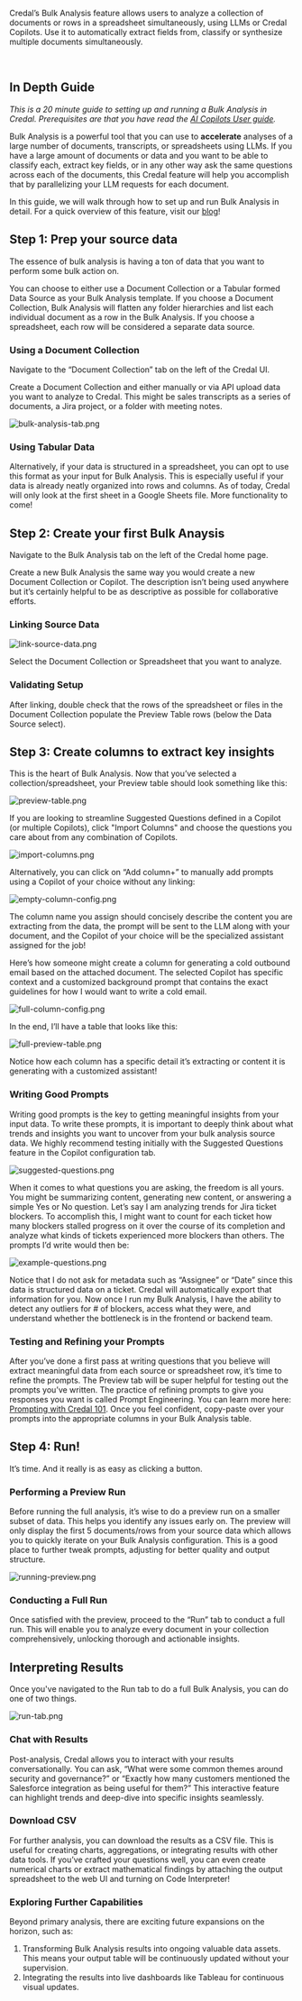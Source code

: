 Credal’s Bulk Analysis feature allows users to analyze a collection of documents or rows in a spreadsheet simultaneously, using LLMs or Credal Copilots. Use it to automatically extract fields from, classify or synthesize multiple documents simultaneously.

<br />

## In Depth Guide

_This is a 20 minute guide to setting up and running a Bulk Analysis in Credal. Prerequisites are that you have read the [AI Copilots User guide](https://www.notion.so/AI-Copilots-In-Depth-Guide-73e09c563d9246cca5241890efef5de4?pvs=21)._

Bulk Analysis is a powerful tool that you can use to **accelerate** analyses of a large number of documents, transcripts, or spreadsheets using LLMs. If you have a large amount of documents or data and you want to be able to classify each, extract key fields, or in any other way ask the same questions across each of the documents, this Credal feature will help you accomplish that by parallelizing your LLM requests for each document.

In this guide, we will walk through how to set up and run Bulk Analysis in detail. For a quick overview of this feature, visit our [blog](https://www.credal.ai/blog/introducing-bulk-analysis-the-detail-oriented-way-to-interpret-a-collection-of-documents)!

## Step 1: Prep your source data

The essence of bulk analysis is having a ton of data that you want to perform some bulk action on. 

You can choose to either use a Document Collection or a Tabular formed Data Source as your Bulk Analysis template. If you choose a Document Collection, Bulk Analysis will flatten any folder hierarchies and list each individual document as a row in the Bulk Analysis. If you choose a spreadsheet, each row will be considered a separate data source.

### Using a Document Collection

Navigate to the “Document Collection” tab on the left of the Credal UI. 

Create a Document Collection and either manually or via API upload data you want to analyze to Credal. This might be sales transcripts as a series of documents, a Jira project, or a folder with meeting notes. 

![bulk-analysis-tab.png](/docs/assets/bulk-analysis/in-depth-guide/bulk-analysis-tab.png)

### Using Tabular Data

Alternatively, if your data is structured in a spreadsheet, you can opt to use this format as your input for Bulk Analysis. This is especially useful if your data is already neatly organized into rows and columns. As of today, Credal will only look at the first sheet in a Google Sheets file. More functionality to come!

## Step 2: Create your first Bulk Anaysis

Navigate to the Bulk Analysis tab on the left of the Credal home page.

Create a new Bulk Analysis the same way you would create a new Document Collection or Copilot. The description isn’t being used anywhere but it’s certainly helpful to be as descriptive as possible for collaborative efforts.

### Linking Source Data

![link-source-data.png](/docs/assets/bulk-analysis/in-depth-guide/link-source-data.png)

Select the Document Collection or Spreadsheet that you want to analyze. 

### Validating Setup

After linking, double check that the rows of the spreadsheet or files in the Document Collection populate the Preview Table rows (below the Data Source select).

## Step 3: Create columns to extract key insights

This is the heart of Bulk Analysis. Now that you’ve selected a collection/spreadsheet, your Preview table should look something like this:

![preview-table.png](/docs/assets/bulk-analysis/in-depth-guide/preview-table.png)

If you are looking to streamline Suggested Questions defined in a Copilot (or multiple Copilots), click "Import Columns" and choose the questions you care about from any combination of Copilots.

![import-columns.png](/docs/assets/bulk-analysis/in-depth-guide/import-columns.png)

Alternatively, you can click on “Add column+” to manually add prompts using a Copilot of your choice without any linking:

![empty-column-config.png](/docs/assets/bulk-analysis/in-depth-guide/empty-column-config.png)

The column name you assign should concisely describe the content you are extracting from the data, the prompt will be sent to the LLM along with your document, and the Copilot of your choice will be the specialized assistant assigned for the job!

Here’s how someone might create a column for generating a cold outbound email based on the attached document. The selected Copilot has specific context and a customized background prompt that contains the exact guidelines for how I would want to write a cold email. 

![full-column-config.png](/docs/assets/bulk-analysis/in-depth-guide/full-column-config.png)

In the end, I’ll have a table that looks like this:

![full-preview-table.png](/docs/assets/bulk-analysis/in-depth-guide/full-preview-table.png)

Notice how each column has a specific detail it’s extracting or content it is generating with a customized assistant!

### Writing Good Prompts

Writing good prompts is the key to getting meaningful insights from your input data. To write these prompts, it is important to deeply think about what trends and insights you want to uncover from your bulk analysis source data. We highly recommend testing initially with the Suggested Questions feature in the Copilot configuration tab. 

![suggested-questions.png](/docs/assets/bulk-analysis/in-depth-guide/suggested-questions.png)

When it comes to what questions you are asking, the freedom is all yours. You might be summarizing content, generating new content, or answering a simple Yes or No question. Let’s say I am analyzing trends for Jira ticket blockers. To accomplish this, I might want to count for each ticket how many blockers stalled progress on it over the course of its completion and analyze what kinds of tickets experienced more blockers than others. The prompts I’d write would then be:

![example-questions.png](/docs/assets/bulk-analysis/in-depth-guide/example-questions.png)

Notice that I do not ask for metadata such as “Assignee” or “Date” since this data is structured data on a ticket. Credal will automatically export that information for you. Now once I run my Bulk Analysis,  I have the ability to detect any outliers for # of blockers, access what they were, and understand whether the bottleneck is in the frontend or backend team.

### Testing and Refining your Prompts

After you’ve done a first pass at writing questions that you believe will extract meaningful data from each source or spreadsheet row, it’s time to refine the prompts. The Preview tab will be super helpful for testing out the prompts you’ve written. The practice of refining prompts to give you responses you want is called Prompt Engineering. You can learn more here: [Prompting with Credal 101](https://docs.credal.ai/getting-started/prompting). Once you feel confident, copy-paste over your prompts into the appropriate columns in your Bulk Analysis table.

## Step 4: Run!

It’s time. And it really is as easy as clicking a button.

### Performing a Preview Run

Before running the full analysis, it’s wise to do a preview run on a smaller subset of data. This helps you identify any issues early on. The preview will only display the first 5 documents/rows from your source data which allows you to quickly iterate on your Bulk Analysis configuration. This is a good place to further tweak prompts, adjusting for better quality and output structure.

![running-preview.png](/docs/assets/bulk-analysis/in-depth-guide/running-preview.png)

### Conducting a Full Run

Once satisfied with the preview, proceed to the “Run” tab to conduct a full run. This will enable you to analyze every document in your collection comprehensively, unlocking thorough and actionable insights.

## Interpreting Results

Once you've navigated to the Run tab to do a full Bulk Analysis, you can do one of two things.

![run-tab.png](/docs/assets/bulk-analysis/in-depth-guide/run-tab.png)

### Chat with Results

Post-analysis, Credal allows you to interact with your results conversationally. You can ask, “What were some common themes around security and governance?” or “Exactly how many customers mentioned the Salesforce integration as being useful for them?” This interactive feature can highlight trends and deep-dive into specific insights seamlessly.

### Download CSV

For further analysis, you can download the results as a CSV file. This is useful for creating charts, aggregations, or integrating results with other data tools. If you’ve crafted your questions well, you can even create numerical charts or extract mathematical findings by attaching the output spreadsheet to the web UI and turning on Code Interpreter!

### Exploring Further Capabilities

Beyond primary analysis, there are exciting future expansions on the horizon, such as:

1. Transforming Bulk Analysis results into ongoing valuable data assets. This means your output table will be continuously updated without your supervision.
2. Integrating the results into live dashboards like Tableau for continuous visual updates.